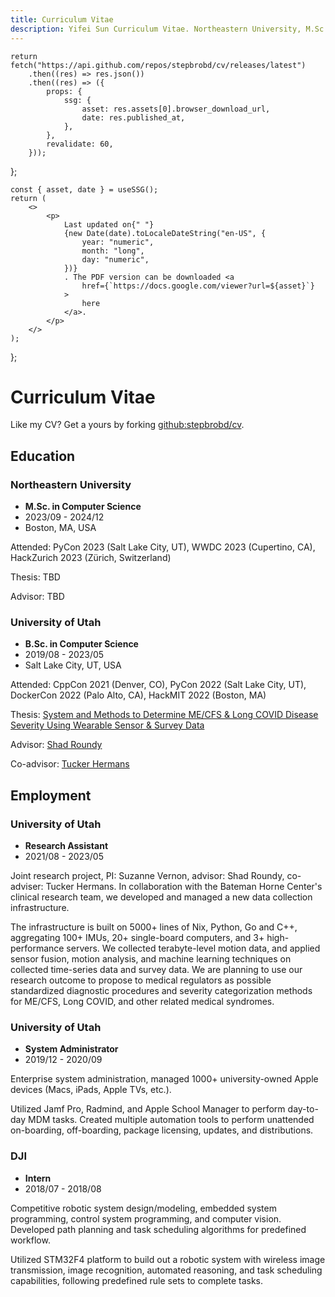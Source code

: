 ```yaml
---
title: Curriculum Vitae
description: Yifei Sun Curriculum Vitae. Northeastern University, M.Sc. in Computer Science. University of Utah, B.Sc. in Computer Science. University of Utah, Research Assistant. University of Utah, System Administrator. DJI, Intern.
---
```



    return fetch("https://api.github.com/repos/stepbrobd/cv/releases/latest")
        .then((res) => res.json())
        .then((res) => ({
            props: {
                ssg: {
                    asset: res.assets[0].browser_download_url,
                    date: res.published_at,
                },
            },
            revalidate: 60,
        }));
};

    const { asset, date } = useSSG();
    return (
        <>
            <p>
                Last updated on{" "}
                {new Date(date).toLocaleDateString("en-US", {
                    year: "numeric",
                    month: "long",
                    day: "numeric",
                })}
                . The PDF version can be downloaded <a
                    href={`https://docs.google.com/viewer?url=${asset}`}
                >
                    here
                </a>.
            </p>
        </>
    );
};

# Curriculum Vitae

<Download />

Like my CV? Get a yours by forking [<span className="font-mono">github:stepbrobd/cv</span>](https://github.com/stepbrobd/cv).

## Education

### Northeastern University

-   **M.Sc. in Computer Science**
-   2023/09 - 2024/12
-   Boston, MA, USA

Attended: PyCon 2023 (Salt Lake City, UT), WWDC 2023 (Cupertino, CA), HackZurich 2023 (Zürich, Switzerland)

Thesis: TBD

Advisor: TBD

### University of Utah

-   **B.Sc. in Computer Science**
-   2019/08 - 2023/05
-   Salt Lake City, UT, USA

Attended: CppCon 2021 (Denver, CO), PyCon 2022 (Salt Lake City, UT), DockerCon 2022 (Palo Alto, CA), HackMIT 2022 (Boston, MA)

Thesis: [System and Methods to Determine ME/CFS & Long COVID Disease Severity Using Wearable Sensor & Survey Data](/publication/system-and-methods-to-determine-mecfs-and-longcovid-disease-severity-using-wearable-sensor-and-survey-data.pdf)

Advisor: [Shad Roundy](https://iss.mech.utah.edu/shad-roundy)

Co-advisor: [Tucker Hermans](https://robot-learning.cs.utah.edu/thermans)

## Employment

### University of Utah

-   **Research Assistant**
-   2021/08 - 2023/05

Joint research project, PI: Suzanne Vernon, advisor: Shad Roundy, co-adviser: Tucker Hermans. In collaboration with the Bateman Horne Center's clinical research team, we developed and managed a new data collection infrastructure.

The infrastructure is built on 5000+ lines of Nix, Python, Go and C++, aggregating 100+ IMUs, 20+ single-board computers, and 3+ high-performance servers. We collected terabyte-level motion data, and applied sensor fusion, motion analysis, and machine learning techniques on collected time-series data and survey data. We are planning to use our research outcome to propose to medical regulators as possible standardized diagnostic procedures and severity categorization methods for ME/CFS, Long COVID, and other related medical syndromes.

### University of Utah

-   **System Administrator**
-   2019/12 - 2020/09

Enterprise system administration, managed 1000+ university-owned Apple devices (Macs, iPads, Apple TVs, etc.).

Utilized Jamf Pro, Radmind, and Apple School Manager to perform day-to-day MDM tasks. Created multiple automation tools to perform unattended on-boarding, off-boarding, package licensing, updates, and distributions.

### DJI

-   **Intern**
-   2018/07 - 2018/08

Competitive robotic system design/modeling, embedded system programming, control system programming, and computer vision. Developed path planning and task scheduling algorithms for predefined workflow.

Utilized STM32F4 platform to build out a robotic system with wireless image transmission, image recognition, automated reasoning, and task scheduling capabilities, following predefined rule sets to complete tasks.
